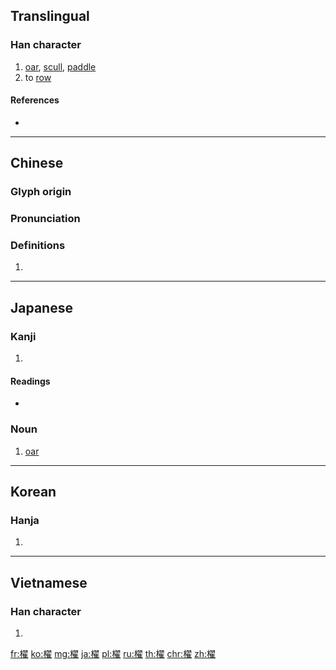 {{also|棹}}
==Translingual==

===Han character===
{{Han char|rn=75|rad=木|as=14|sn=18|four=47914|canj=DSMG|ids=⿰木翟}}

# [[oar]], [[scull]], [[paddle]]
# to [[row]]

====References====
* {{Han ref|kx=0559.110|dkj=15756|dj=0948.260|hdz=21311.090|uh=6AC2|ud=27330|bh=C267|bd=49767}}

----

==Chinese==
{{zh-forms}}

===Glyph origin===
{{Han etym}}

===Pronunciation===
{{zh-pron
|m=zhào
|c=zaau6
|mc=y
|oc=y
|ma=
|cat=n,v
}}

===Definitions===
{{zh-hanzi}}

# {{rfdef|lang=zh}}

----

==Japanese==

===Kanji===
{{ja-kanji|grade=|rs=木14}}

# {{defn|lang=ja|sort=木14}}

====Readings====
* {{ja-readings|on=[[とう]] (tō), [[たく]] (taku)|kun=[[かい]] (kai)}}

{{wikipedia|lang=ja}}

===Noun===
{{ja-noun|かい}}

# [[oar]]

----

==Korean==

===Hanja===
{{ko-hanja|hangeul=도|eumhun=|rv=do|mr=to|y=to}}

# {{defn|lang=ko|sort=木14}}

----

==Vietnamese==

===Han character===
{{vi-readings|rs=木14| hanviet = trạc}}

# {{defn|lang=vi|sort=木14}}

[[fr:櫂]]
[[ko:櫂]]
[[mg:櫂]]
[[ja:櫂]]
[[pl:櫂]]
[[ru:櫂]]
[[th:櫂]]
[[chr:櫂]]
[[zh:櫂]]